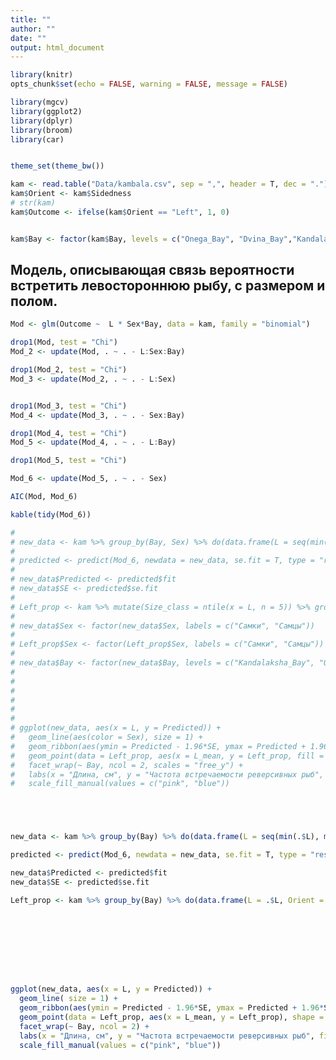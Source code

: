 ```yaml
---
title: ""
author: ""
date: ""
output: html_document
---
```


```r
library(knitr)
opts_chunk$set(echo = FALSE, warning = FALSE, message = FALSE)

```

```r
library(mgcv)
library(ggplot2)
library(dplyr)
library(broom)
library(car)


theme_set(theme_bw())

kam <- read.table("Data/kambala.csv", sep = ",", header = T, dec = ".")
kam$Orient <- kam$Sidedness
# str(kam)
kam$Outcome <- ifelse(kam$Orient == "Left", 1, 0)


kam$Bay <- factor(kam$Bay, levels = c("Onega_Bay", "Dvina_Bay","Kandalaksha_Bay", "Mezen_Bay" ))

```





## Модель, описывающая связь  вероятности встретить левостороннюю рыбу, с размером и полом. 


```r

Mod <- glm(Outcome ~  L * Sex*Bay, data = kam, family = "binomial")

```



```r
drop1(Mod, test = "Chi")
Mod_2 <- update(Mod, . ~ . - L:Sex:Bay)

drop1(Mod_2, test = "Chi")
Mod_3 <- update(Mod_2, . ~ . - L:Sex)


drop1(Mod_3, test = "Chi")
Mod_4 <- update(Mod_3, . ~ . - Sex:Bay)

drop1(Mod_4, test = "Chi")
Mod_5 <- update(Mod_4, . ~ . - L:Bay)

drop1(Mod_5, test = "Chi")

Mod_6 <- update(Mod_5, . ~ . - Sex)

```



```r
AIC(Mod, Mod_6)

kable(tidy(Mod_6))

```




```r
# 
# new_data <- kam %>% group_by(Bay, Sex) %>% do(data.frame(L = seq(min(.$L), max(.$L), length.out = 100) ))
# 
# predicted <- predict(Mod_6, newdata = new_data, se.fit = T, type = "response")
# 
# new_data$Predicted <- predicted$fit
# new_data$SE <- predicted$se.fit
# 
# Left_prop <- kam %>% mutate(Size_class = ntile(x = L, n = 5)) %>% group_by(Bay, Sex, Size_class) %>% summarise(L_mean = mean(L), Left_prop = mean(Orient == "Left"))
# 
# new_data$Sex <- factor(new_data$Sex, labels = c("Самки", "Самцы"))
# 
# Left_prop$Sex <- factor(Left_prop$Sex, labels = c("Самки", "Самцы"))
# 
# new_data$Bay <- factor(new_data$Bay, levels = c("Kandalaksha_Bay", "Onega_Bay", "Dvina_Bay", "Mezen_Bay" )) 
# 
# 
# 
# 
# 
# 
# ggplot(new_data, aes(x = L, y = Predicted)) + 
#   geom_line(aes(color = Sex), size = 1) +  
#   geom_ribbon(aes(ymin = Predicted - 1.96*SE, ymax = Predicted + 1.96*SE, fill = Sex), alpha = 0.5 ) + 
#   geom_point(data = Left_prop, aes(x = L_mean, y = Left_prop, fill = Sex), shape = 21, size = 2) + 
#   facet_wrap(~ Bay, ncol = 2, scales = "free_y") +
#   labs(x = "Длина, см", y = "Частота встречаемости реверсивных рыб", fill ="Пол", color = "Пол") +
#   scale_fill_manual(values = c("pink", "blue"))





new_data <- kam %>% group_by(Bay) %>% do(data.frame(L = seq(min(.$L), max(.$L), length.out = 100) )) %>% filter(Bay == "Onega_Bay")

predicted <- predict(Mod_6, newdata = new_data, se.fit = T, type = "response")

new_data$Predicted <- predicted$fit
new_data$SE <- predicted$se.fit

Left_prop <- kam %>% group_by(Bay) %>% do(data.frame(L = .$L, Orient = .$Orient, Size_class = cut_number(x = .$L, n = 20))) %>% group_by(Bay,Size_class) %>% summarise(L_mean = max(L), Left_prop = mean(Orient == "Left"), N = n()) %>% filter(N>0)  %>% filter(Bay == "Onega_Bay")


  
  





ggplot(new_data, aes(x = L, y = Predicted)) + 
  geom_line( size = 1) +  
  geom_ribbon(aes(ymin = Predicted - 1.96*SE, ymax = Predicted + 1.96*SE), alpha = 0.5 ) + 
  geom_point(data = Left_prop, aes(x = L_mean, y = Left_prop), shape = 21, size = 2, fill = "gray") + 
  facet_wrap(~ Bay, ncol = 2) +
  labs(x = "Длина, см", y = "Частота встречаемости реверсивных рыб", fill ="Пол", color = "Пол") +
  scale_fill_manual(values = c("pink", "blue")) 



```



